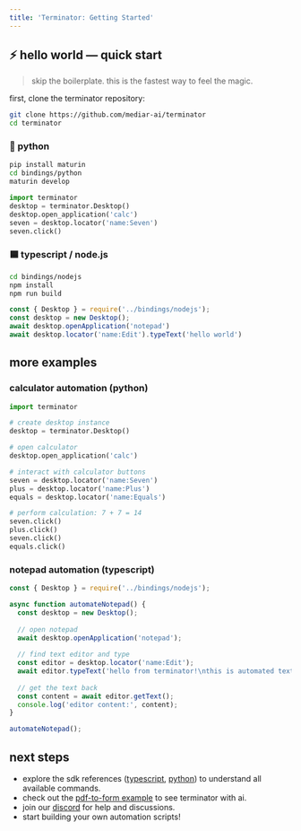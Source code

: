 ```yaml
---
title: 'Terminator: Getting Started'
---
```


## ⚡ hello world — quick start

> skip the boilerplate. this is the fastest way to feel the magic.

first, clone the terminator repository:

```bash
git clone https://github.com/mediar-ai/terminator
cd terminator
```

### 🐍 python

```bash
pip install maturin
cd bindings/python
maturin develop
```

```python
import terminator
desktop = terminator.Desktop()
desktop.open_application('calc')
seven = desktop.locator('name:Seven')
seven.click()
```

### 🟦 typescript / node.js

```bash
cd bindings/nodejs
npm install
npm run build
```

```typescript
const { Desktop } = require('../bindings/nodejs');
const desktop = new Desktop();
await desktop.openApplication('notepad')
await desktop.locator('name:Edit').typeText('hello world')
```

## more examples

### calculator automation (python)

```python
import terminator

# create desktop instance
desktop = terminator.Desktop()

# open calculator
desktop.open_application('calc')

# interact with calculator buttons
seven = desktop.locator('name:Seven')
plus = desktop.locator('name:Plus')
equals = desktop.locator('name:Equals')

# perform calculation: 7 + 7 = 14
seven.click()
plus.click()
seven.click()
equals.click()
```

### notepad automation (typescript)

```typescript
const { Desktop } = require('../bindings/nodejs');

async function automateNotepad() {
  const desktop = new Desktop();
  
  // open notepad
  await desktop.openApplication('notepad');
  
  // find text editor and type
  const editor = desktop.locator('name:Edit');
  await editor.typeText('hello from terminator!\nthis is automated text input.');
  
  // get the text back
  const content = await editor.getText();
  console.log('editor content:', content);
}

automateNotepad();
```

## next steps

*   explore the sdk references ([typescript](/terminator/js-sdk-reference), [python](/terminator/python-sdk-reference)) to understand all available commands.
*   check out the [pdf-to-form example](https://github.com/mediar-ai/terminator/tree/main/examples/pdf-to-form) to see terminator with ai.
*   join our [discord](https://discord.gg/dU9EBuw7Uq) for help and discussions.
*   start building your own automation scripts! 
